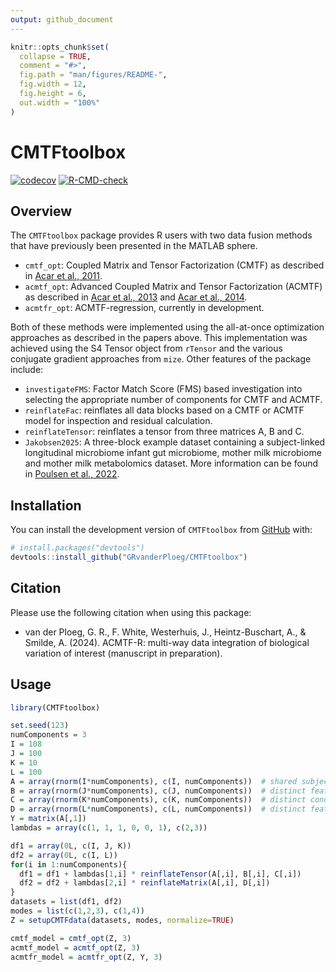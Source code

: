 ```yaml
---
output: github_document
---
```


<!-- README.md is generated from README.Rmd. Please edit that file -->

```r
knitr::opts_chunk$set(
  collapse = TRUE,
  comment = "#>",
  fig.path = "man/figures/README-",
  fig.width = 12,
  fig.height = 6,
  out.width = "100%"
)
```

# CMTFtoolbox 

<!-- badges: start -->
[![codecov](https://codecov.io/gh/GRvanderPloeg/CMTFtoolbox/graph/badge.svg?token=Y8XWFAV0IC)](https://codecov.io/gh/GRvanderPloeg/CMTFtoolbox) [![R-CMD-check](https://github.com/GRvanderPloeg/CMTFtoolbox/actions/workflows/R-CMD-check.yaml/badge.svg)](https://github.com/GRvanderPloeg/CMTFtoolbox/actions/workflows/R-CMD-check.yaml)
<!-- badges: end -->

## Overview

The `CMTFtoolbox` package provides R users with two data fusion methods that have previously been presented in the MATLAB sphere.

- `cmtf_opt`: Coupled Matrix and Tensor Factorization (CMTF) as described in [Acar et al., 2011](https://arxiv.org/abs/1105.3422).
- `acmtf_opt`: Advanced Coupled Matrix and Tensor Factorization (ACMTF) as described in [Acar et al., 2013](https://doi.org/10.1109/EMBC.2013.6610925) and [Acar et al., 2014](https://bmcbioinformatics.biomedcentral.com/articles/10.1186/1471-2105-15-239).
- `acmtfr_opt`: ACMTF-regression, currently in development.

Both of these methods were implemented using the all-at-once optimization approaches as described in the papers above. This implementation was achieved using the S4 Tensor object from `rTensor` and the various conjugate gradient approaches from `mize`. Other features of the package include:

- `investigateFMS`: Factor Match Score (FMS) based investigation into selecting the appropriate number of components for CMTF and ACMTF.
- `reinflateFac`: reinflates all data blocks based on a CMTF or ACMTF model for inspection and residual calculation.
- `reinflateTensor`: reinflates a tensor from three matrices A, B and C.
- `Jakobsen2025`: A three-block example dataset containing a subject-linked longitudinal microbiome infant gut microbiome, mother milk microbiome and mother milk metabolomics dataset. More information can be found in [Poulsen et al., 2022](https://bmjopen.bmj.com/content/12/11/e059552).

## Installation

You can install the development version of `CMTFtoolbox` from [GitHub](https://github.com/) with:

``` r
# install.packages("devtools")
devtools::install_github("GRvanderPloeg/CMTFtoolbox")
```

## Citation

Please use the following citation when using this package:

-   van der Ploeg, G. R., F. White, Westerhuis, J., Heintz-Buschart, A., & Smilde, A. (2024). ACMTF-R: multi-way data integration of biological variation of interest (manuscript in preparation).


## Usage

```r
library(CMTFtoolbox)

set.seed(123)
numComponents = 3
I = 108
J = 100
K = 10
L = 100
A = array(rnorm(I*numComponents), c(I, numComponents))  # shared subject mode
B = array(rnorm(J*numComponents), c(J, numComponents))  # distinct feature mode of X1
C = array(rnorm(K*numComponents), c(K, numComponents))  # distinct condition mode of X1
D = array(rnorm(L*numComponents), c(L, numComponents))  # distinct feature mode of X2
Y = matrix(A[,1])
lambdas = array(c(1, 1, 1, 0, 0, 1), c(2,3))

df1 = array(0L, c(I, J, K))
df2 = array(0L, c(I, L))
for(i in 1:numComponents){
  df1 = df1 + lambdas[1,i] * reinflateTensor(A[,i], B[,i], C[,i])
  df2 = df2 + lambdas[2,i] * reinflateMatrix(A[,i], D[,i])
}
datasets = list(df1, df2)
modes = list(c(1,2,3), c(1,4))
Z = setupCMTFdata(datasets, modes, normalize=TRUE)

cmtf_model = cmtf_opt(Z, 3)
acmtf_model = acmtf_opt(Z, 3)
acmtfr_model = acmtfr_opt(Z, Y, 3)
```
